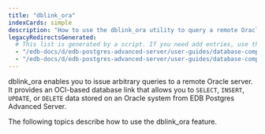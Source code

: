 ```yaml
---
title: "dblink_ora"
indexCards: simple
description: "How to use the dblink_ora utility to query a remote Oracle server"
legacyRedirectsGenerated:
  # This list is generated by a script. If you need add entries, use the `legacyRedirects` key.
  - "/edb-docs/d/edb-postgres-advanced-server/user-guides/database-compatibility-for-oracle-developers-guide/9.6/Database_Compatibility_for_Oracle_Developers_Guide_v9.6.1.123.html"
  - "/edb-docs/d/edb-postgres-advanced-server/user-guides/database-compatibility-for-oracle-developers-guide/9.5/Database_Compatibility_for_Oracle_Developers_Guide.1.353.html"
---
```



dblink_ora enables you to issue arbitrary queries to a remote Oracle server. It provides an OCI-based database link that allows you to `SELECT`, `INSERT`, `UPDATE`, or `DELETE` data stored on an Oracle system from EDB Postgres Advanced Server.

The following topics describe how to use the dblink_ora feature.
